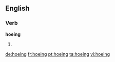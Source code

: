 ==English==

===Verb===
'''hoeing'''

# {{present participle of|[[hoe]]}}

[[de:hoeing]]
[[fr:hoeing]]
[[pt:hoeing]]
[[ta:hoeing]]
[[vi:hoeing]]